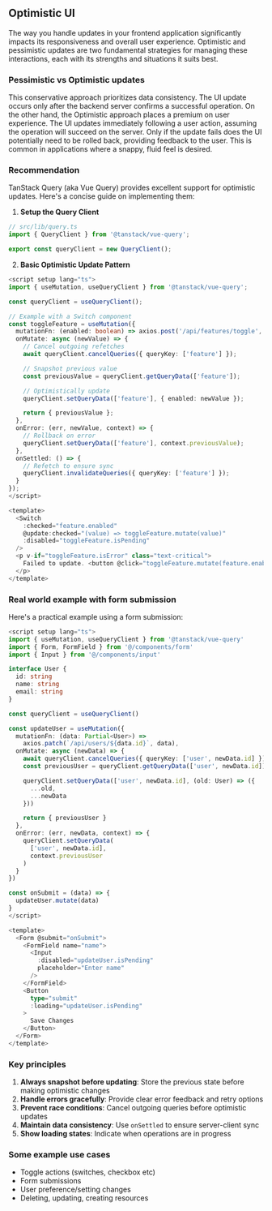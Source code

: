 
<Meta title="optimistic UI" />

## Optimistic UI

The way you handle updates in your frontend application significantly impacts its responsiveness and overall user experience. Optimistic and pessimistic updates are two fundamental strategies for managing these interactions, each with its strengths and situations it suits best.

### Pessimistic vs Optimistic updates

This conservative approach prioritizes data consistency. The UI update occurs only after the backend server confirms a successful operation. On the other hand, the Optimistic approach places a premium on user experience. The UI updates immediately following a user action, assuming the operation will succeed on the server. Only if the update fails does the UI potentially need to be rolled back, providing feedback to the user. This is common in applications where a snappy, fluid feel is desired.

### Recommendation

TanStack Query (aka Vue Query) provides excellent support for optimistic updates. Here's a concise guide on implementing them:

1. **Setup the Query Client**

```ts
// src/lib/query.ts
import { QueryClient } from '@tanstack/vue-query';

export const queryClient = new QueryClient();
```

2. **Basic Optimistic Update Pattern**

```ts
<script setup lang="ts">
import { useMutation, useQueryClient } from '@tanstack/vue-query';

const queryClient = useQueryClient();

// Example with a Switch component
const toggleFeature = useMutation({
  mutationFn: (enabled: boolean) => axios.post('/api/features/toggle', { enabled }),
  onMutate: async (newValue) => {
    // Cancel outgoing refetches
    await queryClient.cancelQueries({ queryKey: ['feature'] });

    // Snapshot previous value
    const previousValue = queryClient.getQueryData(['feature']);

    // Optimistically update
    queryClient.setQueryData(['feature'], { enabled: newValue });

    return { previousValue };
  },
  onError: (err, newValue, context) => {
    // Rollback on error
    queryClient.setQueryData(['feature'], context.previousValue);
  },
  onSettled: () => {
    // Refetch to ensure sync
    queryClient.invalidateQueries({ queryKey: ['feature'] });
  }
});
</script>

<template>
  <Switch
    :checked="feature.enabled"
    @update:checked="(value) => toggleFeature.mutate(value)"
    :disabled="toggleFeature.isPending"
  />
  <p v-if="toggleFeature.isError" class="text-critical">
    Failed to update. <button @click="toggleFeature.mutate(feature.enabled)">Retry</button>
  </p>
</template>
```

### Real world example with form submission

Here's a practical example using a form submission:

```ts
<script setup lang="ts">
import { useMutation, useQueryClient } from '@tanstack/vue-query'
import { Form, FormField } from '@/components/form'
import { Input } from '@/components/input'

interface User {
  id: string
  name: string
  email: string
}

const queryClient = useQueryClient()

const updateUser = useMutation({
  mutationFn: (data: Partial<User>) =>
    axios.patch(`/api/users/${data.id}`, data),
  onMutate: async (newData) => {
    await queryClient.cancelQueries({ queryKey: ['user', newData.id] })
    const previousUser = queryClient.getQueryData(['user', newData.id])

    queryClient.setQueryData(['user', newData.id], (old: User) => ({
      ...old,
      ...newData
    }))

    return { previousUser }
  },
  onError: (err, newData, context) => {
    queryClient.setQueryData(
      ['user', newData.id],
      context.previousUser
    )
  }
})

const onSubmit = (data) => {
  updateUser.mutate(data)
}
</script>

<template>
  <Form @submit="onSubmit">
    <FormField name="name">
      <Input
        :disabled="updateUser.isPending"
        placeholder="Enter name"
      />
    </FormField>
    <Button
      type="submit"
      :loading="updateUser.isPending"
    >
      Save Changes
    </Button>
  </Form>
</template>
```

### Key principles

1. **Always snapshot before updating**: Store the previous state before making optimistic changes
2. **Handle errors gracefully**: Provide clear error feedback and retry options
3. **Prevent race conditions**: Cancel outgoing queries before optimistic updates
4. **Maintain data consistency**: Use `onSettled` to ensure server-client sync
5. **Show loading states**: Indicate when operations are in progress

### Some example use cases

- Toggle actions (switches, checkbox etc)
- Form submissions
- User preference/setting changes
- Deleting, updating, creating resources

